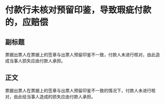 # 付款行未核对预留印鉴，导致瑕疵付款的，应赔偿
## 副标题
票据出票人在票据上的签章与出票人预留印鉴不一致，付款人未进行核对，由此造成当事人损失应由付款人承担。
## 正文
票据出票人在票据上的签章与出票人预留印鉴不一致的情况下，付款人未进行核对，由此给当事人造成的损失应由付款人承担。